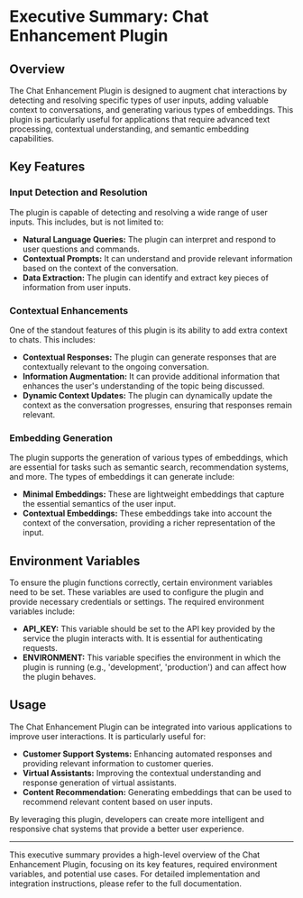 # Executive Summary: Chat Enhancement Plugin

## Overview

The Chat Enhancement Plugin is designed to augment chat interactions by detecting and resolving specific types of user inputs, adding valuable context to conversations, and generating various types of embeddings. This plugin is particularly useful for applications that require advanced text processing, contextual understanding, and semantic embedding capabilities.

## Key Features

### Input Detection and Resolution

The plugin is capable of detecting and resolving a wide range of user inputs. This includes, but is not limited to:

- **Natural Language Queries:** The plugin can interpret and respond to user questions and commands.
- **Contextual Prompts:** It can understand and provide relevant information based on the context of the conversation.
- **Data Extraction:** The plugin can identify and extract key pieces of information from user inputs.

### Contextual Enhancements

One of the standout features of this plugin is its ability to add extra context to chats. This includes:

- **Contextual Responses:** The plugin can generate responses that are contextually relevant to the ongoing conversation.
- **Information Augmentation:** It can provide additional information that enhances the user's understanding of the topic being discussed.
- **Dynamic Context Updates:** The plugin can dynamically update the context as the conversation progresses, ensuring that responses remain relevant.

### Embedding Generation

The plugin supports the generation of various types of embeddings, which are essential for tasks such as semantic search, recommendation systems, and more. The types of embeddings it can generate include:

- **Minimal Embeddings:** These are lightweight embeddings that capture the essential semantics of the user input.
- **Contextual Embeddings:** These embeddings take into account the context of the conversation, providing a richer representation of the input.

## Environment Variables

To ensure the plugin functions correctly, certain environment variables need to be set. These variables are used to configure the plugin and provide necessary credentials or settings. The required environment variables include:

- **API_KEY:** This variable should be set to the API key provided by the service the plugin interacts with. It is essential for authenticating requests.
- **ENVIRONMENT:** This variable specifies the environment in which the plugin is running (e.g., 'development', 'production') and can affect how the plugin behaves.

## Usage

The Chat Enhancement Plugin can be integrated into various applications to improve user interactions. It is particularly useful for:

- **Customer Support Systems:** Enhancing automated responses and providing relevant information to customer queries.
- **Virtual Assistants:** Improving the contextual understanding and response generation of virtual assistants.
- **Content Recommendation:** Generating embeddings that can be used to recommend relevant content based on user inputs.

By leveraging this plugin, developers can create more intelligent and responsive chat systems that provide a better user experience.

---

This executive summary provides a high-level overview of the Chat Enhancement Plugin, focusing on its key features, required environment variables, and potential use cases. For detailed implementation and integration instructions, please refer to the full documentation.